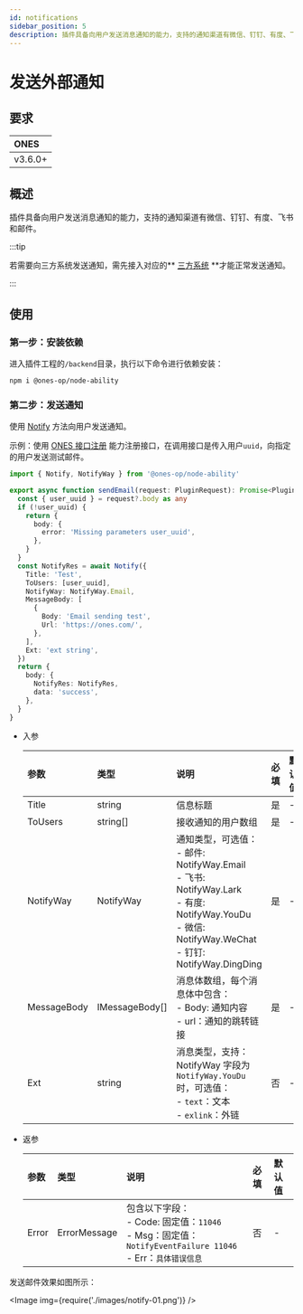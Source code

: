 ```yaml
---
id: notifications
sidebar_position: 5
description: 插件具备向用户发送消息通知的能力，支持的通知渠道有微信、钉钉、有度、飞书和邮件。
---
```


# 发送外部通知

## 要求

| ONES    |
| :------ |
| v3.6.0+ |

## 概述

插件具备向用户发送消息通知的能力，支持的通知渠道有微信、钉钉、有度、飞书和邮件。

:::tip

若需要向三方系统发送通知，需先接入对应的** [三方系统](../business/account/synchronize-with-third-party-system/synchronize-with-third-party-system.mdx) **才能正常发送通知。

:::

## 使用

### 第一步：安装依赖

进入插件工程的`/backend`目录，执行以下命令进行依赖安装：

```shell
npm i @ones-op/node-ability
```

### 第二步：发送通知

使用 [Notify](../../reference/packages/node-ability/node-ability.mdx#Notify) 方法向用户发送通知。

示例：使用 [ONES 接口注册](./ones-api/registration.md) 能力注册接口，在调用接口是传入用户`uuid`，向指定的用户发送测试邮件。

```typescript
import { Notify, NotifyWay } from '@ones-op/node-ability'

export async function sendEmail(request: PluginRequest): Promise<PluginResponse> {
  const { user_uuid } = request?.body as any
  if (!user_uuid) {
    return {
      body: {
        error: 'Missing parameters user_uuid',
      },
    }
  }
  const NotifyRes = await Notify({
    Title: 'Test',
    ToUsers: [user_uuid],
    NotifyWay: NotifyWay.Email,
    MessageBody: [
      {
        Body: 'Email sending test',
        Url: 'https://ones.com/',
      },
    ],
    Ext: 'ext string',
  })
  return {
    body: {
      NotifyRes: NotifyRes,
      data: 'success',
    },
  }
}
```

- 入参

  | **参数**    | **类型**       | **说明**                                                                                                                                                               | **必填** | **默认值** |
  | :---------- | :------------- | :--------------------------------------------------------------------------------------------------------------------------------------------------------------------- | :------- | :--------- |
  | Title       | string         | 信息标题                                                                                                                                                               | 是       | -          |
  | ToUsers     | string[]       | 接收通知的用户数组                                                                                                                                                     | 是       | -          |
  | NotifyWay   | NotifyWay      | 通知类型，可选值：<br />- 邮件: NotifyWay.Email<br />- 飞书: NotifyWay.Lark<br />- 有度: NotifyWay.YouDu<br />- 微信: NotifyWay.WeChat<br />- 钉钉: NotifyWay.DingDing | 是       | -          |
  | MessageBody | IMessageBody[] | 消息体数组，每个消息体中包含：<br />- Body: 通知内容<br />- url：通知的跳转链接                                                                                        | 是       | -          |
  | Ext         | string         | 消息类型，支持：<br/>NotifyWay 字段为`NotifyWay.YouDu`时，可选值：<br/>- `text`：文本<br />- `exlink`：外链                                                            | 否       | -          |

- 返参

  | **参数** | **类型**     | **说明**                                                                                                                    | **必填** | **默认值** |
  | :------- | :----------- | :-------------------------------------------------------------------------------------------------------------------------- | :------- | :--------- |
  | Error    | ErrorMessage | 包含以下字段：<br />- Code: 固定值：`11046`<br />- Msg：固定值：`NotifyEventFailure 11046`<br />- Err：`具体错误信息`<br /> | 否       | -          |

发送邮件效果如图所示：

<Image img={require('./images/notify-01.png')} />
